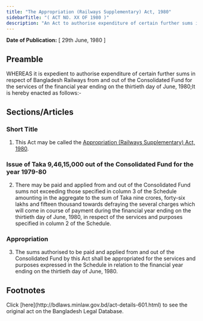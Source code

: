 ```yaml
---
title: "The Appropriation (Railways Supplementary) Act, 1980"
sidebarTitle: "( ACT NO. XX OF 1980 )"
description: "An Act to authorise expenditure of certain further sums in respect of Bangladesh Railways from and out of the Consolidated Fund for the services of the financial year ending on the thirtieth day of June, 1980."
---
```


**Date of Publication:** [ 29th June, 1980 ]

## Preamble

WHEREAS it is expedient to authorise expenditure of certain further sums in respect of Bangladesh Railways from and out of the Consolidated Fund for the services of the financial year ending on the thirtieth day of June, 1980;It is hereby enacted as follows:-

## Sections/Articles

### Short Title

1. This Act may be called the [Appropriation (Railways Supplementary) Act, 1980](/act-601.html "Appropriation (Railways Supplementary) Act, 1980").

### Issue of Taka 9,46,15,000 out of the Consolidated Fund for the year 1979-80

2. There may be paid and applied from and out of the Consolidated Fund sums not exceeding those specified in column 3 of the Schedule amounting in the aggregate to the sum of Taka nine crores, forty-six lakhs and fifteen thousand towards defraying the several charges which will come in course of payment during the financial year ending on the thirtieth day of June, 1980, in respect of the services and purposes specified in column 2 of the Schedule.

### Appropriation

3. The sums authorised to be paid and applied from and out of the Consolidated Fund by this Act shall be appropriated for the services and purposes expressed in the Schedule in relation to the financial year ending on the thirtieth day of June, 1980.

## Footnotes

<Note>
  Click [here](http://bdlaws.minlaw.gov.bd/act-details-601.html) to see the original act on the Bangladesh Legal Database.
</Note>
